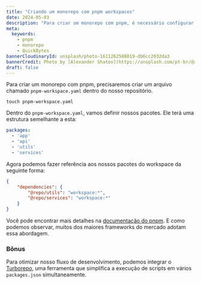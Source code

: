 ```yaml
---
title: "Criando um monorepo com pnpm workspaces"
date: 2024-05-03
description: "Para criar um monorepo com pnpm, é necessário configurar um arquivo pnpm-workspace.yaml e definir os pacotes que serão utilizados no projeto."
meta:
  keywords:
    - pnpm
    - monorepo
    - QuickBytes
bannerCloudinaryId: unsplash/photo-1611262588019-db6cc2032da3
bannerCredit: Photo by [Alexander Shatov](https://unsplash.com/pt-br/@alexbemore)
draft: false
---
```


Para criar um monorepo com pnpm, precisaremos criar um arquivo chamado `pnpm-workspace.yaml` dentro do nosso repositório.

```shell
touch pnpm-workspace.yaml
```

Dentro do `pnpm-workspace.yaml`, vamos definir nossos pacotes. Ele terá uma estrutura semelhante a esta:

```yml
packages:
  - 'app'
  - 'api'
  - 'utils'
  - 'services'
```

Agora podemos fazer referência aos nossos pacotes do workspace da seguinte forma:

```json
{  
	"dependencies": {  
		"@repo/utils": "workspace:*",
		"@repo/services": "workspace:*"  
	}  
}
```

Você pode encontrar mais detalhes na [documentação do pnpm](https://pnpm.io/workspaces). E como podemos observar, muitos dos maiores frameworks do mercado adotam essa abordagem.

### Bônus 

Para otimizar nosso fluxo de desenvolvimento, podemos integrar o [Turborepo](https://turbo.build/repo/docs/getting-started/add-to-project), uma ferramenta que simplifica a execução de scripts em vários `packages.json` simultaneamente.

 